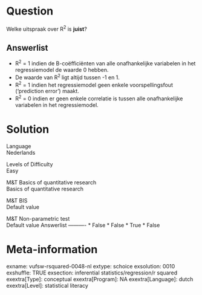 Question
========
Welke uitspraak over R<sup>2</sup> is **juist**?

Answerlist
----------
* R<sup>2</sup> = 1 indien de B-coëfficiënten van alle onafhankelijke
  variabelen in het regressiemodel de waarde 0 hebben.
* De waarde van R<sup>2 </sup>ligt altijd tussen -1 en 1.
* R<sup>2</sup> = 1 indien het regressiemodel geen enkele
  voorspellingsfout (‘prediction error’) maakt.
* R<sup>2</sup> = 0 indien er geen enkele correlatie is tussen alle
  onafhankelijke variabelen in het regressiemodel.

Solution
========











Language  
Nederlands

Levels of Difficulty  
Easy

M&T Basics of quantitative research  
Basics of quantitative research

M&T BIS  
Default value

M&T Non-parametric test  
Default value
Answerlist
----------
* False
* False
* True
* False

Meta-information
================
exname: vufsw-rsquared-0048-nl
extype: schoice
exsolution: 0010
exshuffle: TRUE
exsection: inferential statistics/regression/r squared
exextra[Type]: conceptual
exextra[Program]: NA
exextra[Language]: dutch
exextra[Level]: statistical literacy

